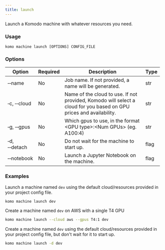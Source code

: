 ```yaml
---
title: launch
---
```


Launch a Komodo machine with whatever resources you need.

### Usage

`komo machine launch [OPTIONS] CONFIG_FILE`

### Options

| Option                            | Required | Description                                                                                                         | Type |
| --------------------------------- | -------- | ------------------------------------------------------------------------------------------------------------------- | ---- |
| &#x2011;&#x2011;name              | No       | Job name. If not provided, a name will be generated.                                                                | str  |
| &#x2011;c, &#x2011;&#x2011;cloud  | No       | Name of the cloud to use. If not provided, Komodo will select a cloud for you based on GPU prices and availability. | str  |
| &#x2011;g, &#x2011;&#x2011;gpus   | No       | Which gpus to use, in the format \<GPU type\>:\<Num GPUs\> (eg. A100:4)                                             | str  |
| &#x2011;d, &#x2011;&#x2011;detach | No       | Do not wait for the machine to start up.                                                                            | flag |
| &#x2011;&#x2011;notebook          | No       | Launch a Jupyter Notebook on the machine.                                                                           | flag |

### Examples

Launch a machine named `dev` using the default cloud/resources provided in your project config file.

```bash
komo machine launch dev
```

Create a machine named `dev` on AWS with a single T4 GPU

```bash
komo machine launch --cloud aws --gpus T4:1 dev
```

Create a machine named `dev` using the default cloud/resources provided in your project config file, but don't wait for it to start up.

```bash
komo machine launch -d dev
```
